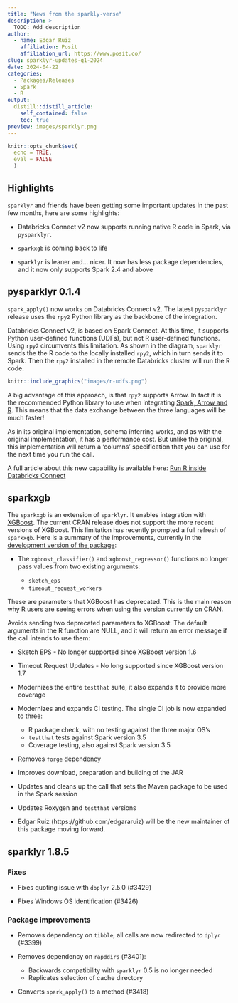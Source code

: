 ```yaml
---
title: "News from the sparkly-verse"
description: >
  TODO: Add description
author:
  - name: Edgar Ruiz
    affiliation: Posit
    affiliation_url: https://www.posit.co/
slug: sparklyr-updates-q1-2024
date: 2024-04-22
categories:
  - Packages/Releases  
  - Spark
  - R
output:
  distill::distill_article:
    self_contained: false
    toc: true
preview: images/sparklyr.png
---
```


```r
knitr::opts_chunk$set(
  echo = TRUE,
  eval = FALSE
  )
```

## Highlights

`sparklyr` and friends have been getting some important updates in the past few
months, here are some highlights:

* Databricks Connect v2 now supports running native R code in Spark, via
`pysparklyr`. 

* `sparkxgb` is coming back to life

* `sparklyr` is leaner and... nicer. It now has less package dependencies, 
and it now only supports Spark 2.4 and above

## pysparklyr 0.1.4

`spark_apply()` now works on Databricks Connect v2. The latest `pysparklyr` 
release uses the `rpy2` Python library as the backbone of the integration.

Databricks Connect v2, is based on Spark Connect. At this time, it supports 
Python user-defined functions (UDFs), but not R user-defined functions. 
Using `rpy2` circumvents this limitation. As shown in the diagram, `sparklyr`
sends the the R code to the locally installed `rpy2`, which in turn sends it
to Spark. Then the `rpy2` installed in the remote Databricks cluster will run 
the R code.


```r
knitr::include_graphics("images/r-udfs.png")
```

A big advantage of this approach, is that `rpy2` supports Arrow. In fact it
is the recommended Python library to use when integrating [Spark, Arrow and
R](https://arrow.apache.org/docs/python/integration/python_r.html).
This means that the data exchange between the three languages will be much 
faster!

As in its original implementation, schema inferring works, and as with the
original implementation, it has a performance cost. But unlike the original,
this implementation will return a 'columns' specification that you can use
for the next time you run the call.

A full article about this new capability is available here: 
[Run R inside Databricks Connect](https://spark.posit.co/deployment/databricks-connect-udfs.html)
  
## sparkxgb 

The `sparkxgb` is an extension of `sparklyr`. It enables integration with 
[XGBoost](https://xgboost.readthedocs.io/en/stable/). The current CRAN release
does not support the more recent versions of XGBoost. This limitation has recently 
prompted a full refresh of `sparkxgb`. Here is a summary of the improvements,
currently in the [development version of the package](https://github.com/rstudio/sparkxgb): 

- The `xgboost_classifier()` and `xgboost_regressor()` functions no longer
pass values from two existing arguments:

  - `sketch_eps`
  - `timeout_request_workers`

These are parameters that XGBoost has deprecated. This is the main reason why
R users are seeing errors when using the version currently on CRAN. 


Avoids sending two deprecated parameters to XGBoost. The default arguments in
the R function are NULL, and it will return an error message if the call intends
to use them:

  - Sketch EPS - No longer supported since XGBoost version 1.6
  
  - Timeout Request Updates - No long supported since XGBoost version 1.7

- Modernizes the entire `testthat` suite, it also expands it to provide more
coverage


- Modernizes and expands CI testing. The single CI job is now expanded to three:

  - R package check, with no testing against the three major OS's
  - `testthat` tests against Spark version 3.5 
  - Coverage testing, also against Spark version 3.5
  
- Removes `forge` dependency 

- Improves download, preparation and building of the JAR

- Updates and cleans up the call that sets the Maven package to be used in the
Spark session

- Updates Roxygen and `testthat` versions

- Edgar Ruiz (https://github.com/edgararuiz) will be the new maintainer of this
  package moving forward.


## sparklyr 1.8.5

### Fixes

- Fixes quoting issue with `dbplyr` 2.5.0 (#3429)

- Fixes Windows OS identification (#3426)

### Package improvements

- Removes dependency on `tibble`, all calls are now redirected to `dplyr` (#3399)

- Removes dependency on `rapddirs` (#3401): 
  - Backwards compatibility with `sparklyr` 0.5 is no longer needed
  - Replicates selection of cache directory 

- Converts `spark_apply()` to a method (#3418)